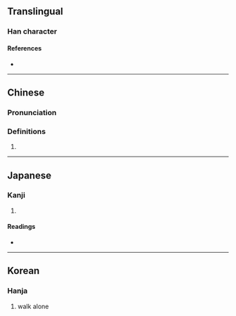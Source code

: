 {{character info}}
==Translingual==

===Han character===
{{Han char|rn=9|rad=人|as=09|sn=11|four=22227|canj=OHLB|ids=⿰亻禹}}

====References====
* {{Han ref|kx=0110.060|dkj=00838|dj=0235.010|hdz=10192.090|uh=504A|ud=20554|bh=D459|bd=54361}}

----

==Chinese==
{{zh-forms}}

===Pronunciation===
{{zh-pron
|m=yǔ
|m-s=
|dg=
|c=geoi2,jyu2,jyu5
|c-t=
|g=
|h=pfs=
|j=
|md=
|mn=
|mn-t=
|w=
|x=
|mc=y
|oc=y
|cat=a
}}

===Definitions===
{{zh-hanzi}}

# {{zh-only|偊偊}}

----

==Japanese==

===Kanji===
{{ja-kanji|grade=|rs=人09}}

# {{rfdef|ja}}

====Readings====
* {{ja-readings|on=う,く|kun=くぐまるさま,つつしむさま}}

----

==Korean==

===Hanja===
{{ko-hanja|hangeul=유|rv=yu|mr=yu}}

# walk alone